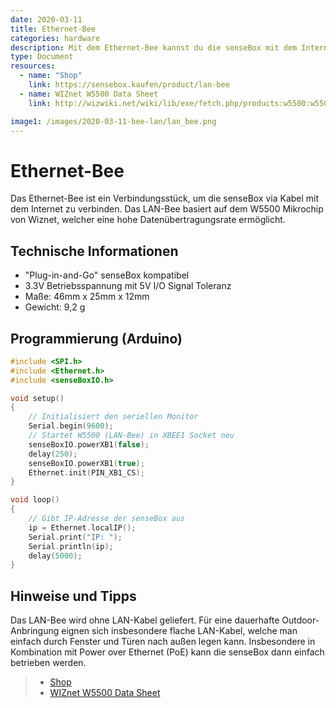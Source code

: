 ```yaml
---
date: 2020-03-11
title: Ethernet-Bee
categories: hardware
description: Mit dem Ethernet-Bee kannst du die senseBox mit dem Internet verbinden und Messwerte übertragen.
type: Document
resources:
  - name: "Shop"
    link: https://sensebox.kaufen/product/lan-bee
  - name: WIZnet W5500 Data Sheet
    link: http://wizwiki.net/wiki/lib/exe/fetch.php/products:w5500:w5500_ds_v109e.pdf

image1: /images/2020-03-11-bee-lan/lan_bee.png
---
```





# Ethernet-Bee

Das Ethernet-Bee ist ein Verbindungsstück, um die senseBox via Kabel mit dem Internet zu verbinden. Das LAN-Bee basiert auf dem W5500 Mikrochip von Wiznet, welcher eine hohe Datenübertragungsrate ermöglicht.

<ImageWithText src={ethernetBee} title="Ethernet Bee"/>



## Technische Informationen

* "Plug-in-and-Go" senseBox kompatibel
* 3.3V Betriebsspannung mit 5V I/O Signal Toleranz
* Maße: 46mm x 25mm x 12mm
* Gewicht: 9,2 g


## Programmierung (Arduino)

```cpp
#include <SPI.h>
#include <Ethernet.h>
#include <senseBoxIO.h>

void setup()
{
    // Initialisiert den seriellen Monitor
    Serial.begin(9600);
    // Startet W5500 (LAN-Bee) in XBEE1 Socket neu
    senseBoxIO.powerXB1(false);
    delay(250);
    senseBoxIO.powerXB1(true);
    Ethernet.init(PIN_XB1_CS);
}

void loop()
{
    // Gibt IP-Adresse der senseBox aus
    ip = Ethernet.localIP();
    Serial.print("IP: ");
    Serial.println(ip);
    delay(5000);
}
```

## Hinweise und Tipps

Das LAN-Bee wird ohne LAN-Kabel geliefert. Für eine dauerhafte Outdoor-Anbringung eignen sich insbesondere flache LAN-Kabel, welche man einfach durch Fenster und Türen nach außen legen kann. Insbesondere in Kombination mit Power over Ethernet (PoE) kann die senseBox dann einfach betrieben werden.


> - [Shop](https://sensebox.kaufen/product/lan-bee)
> - [WIZnet W5500 Data Sheet](http://wizwiki.net/wiki/lib/exe/fetch.php/products:w5500:w5500_ds_v109e.pdf)